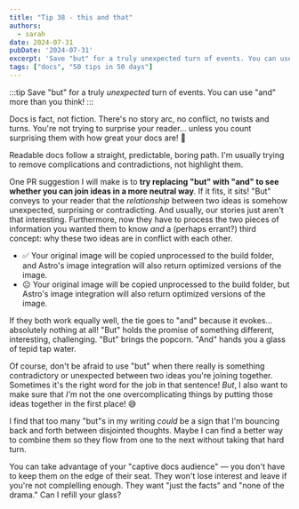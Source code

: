 ```yaml
---
title: "Tip 38 - this and that"
authors:
  - sarah
date: 2024-07-31
pubDate: '2024-07-31'
excerpt: 'Save "but" for a truly unexpected turn of events. You can use "and" more than you think!'
tags: ["docs", "50 tips in 50 days"]
---
```


:::tip
Save "but" for a truly *unexpected* turn of events. You can use "and" more than you think!
:::

Docs is fact, not fiction. There's no story arc, no conflict, no twists and turns. You're not trying to surprise your reader... unless you count surprising them with how great your docs are! 🙌

Readable docs follow a straight, predictable, boring path. I'm usually trying to remove complications and contradictions, not highlight them.

One PR suggestion I will make is to **try replacing "but" with "and" to see whether you can join ideas in a more neutral way**. If it fits, it sits! "But" conveys to your reader that the *relationship* between two ideas is somehow unexpected, surprising or contradicting. And usually, our stories just aren't that interesting. Furthermore, now they have to process the two pieces of information you wanted them to know *and* a (perhaps errant?) third concept: why these two ideas are in conflict with each other. 

- ✅ Your original image will be copied unprocessed to the build folder, and Astro's image integration will also return optimized versions of the image.
- 😐 Your original image will be copied unprocessed to the build folder, but Astro's image integration will also return optimized versions of the image.

If they both work equally well, the tie goes to "and" because it evokes... absolutely nothing at all! "But" holds the promise of something different, interesting, challenging. "But" brings the popcorn. "And" hands you a glass of tepid tap water.

Of course, don't be afraid to use "but" when there really is something contradictory or unexpected between two ideas you're joining together. Sometimes it's the right word for the job in that sentence! *But*, I also want to make sure that *I'm* not the one overcomplicating things by putting those ideas together in the first place! 😅

I find that too many "but"s in my writing *could* be a sign that I'm bouncing back and forth between disjointed thoughts. Maybe I can find a better way to combine them so they flow from one to the next without taking that hard turn.

You can take advantage of your "captive docs audience" — you don't have to keep them on the edge of their seat. They won't lose interest and leave if you're not complelling enough. They want "just the facts" and "none of the drama." Can I refill your glass?


<LinkCard title="See the whole list of tips!" href="/blog/50-docs-tips-in-50-days" />